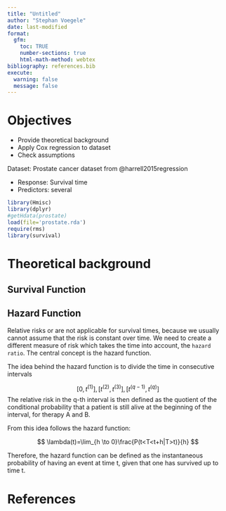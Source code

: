 ```yaml
---
title: "Untitled"
author: "Stephan Voegele"
date: last-modified
format: 
  gfm:
    toc: TRUE
    number-sections: true
    html-math-method: webtex
bibliography: references.bib
execute:
  warning: false
  message: false
---
```


# Objectives

-   Provide theoretical background
-   Apply Cox regression to dataset
-   Check assumptions

Dataset: Prostate cancer dataset from @harrell2015regression

-   Response: Survival time
-   Predictors: several

```r
library(Hmisc)
library(dplyr)
#getHdata(prostate)
load(file='prostate.rda')
require(rms)
library(survival)

```

# Theoretical background

## Survival Function


## Hazard Function

Relative risks or are not applicable for survival times, because we usually cannot assume that the risk is constant over time. We need to create a different measure of risk which takes the time into account, the `hazard ratio`. The central concept is the hazard function.

The idea behind the hazard function is to divide the time in consecutive intervals

$$
[0, t^{(1)}], [t^{(2)}, t^{(3)}], [t^{(q-1)}, t^{(q)}] 
$$
The relative risk in the q-th interval is then defined as the quotient of the conditional probability that a patient is still alive at the beginning of the interval, for therapy A and B. 

From this idea follows the hazard function:

$$
\lambda(t)=\lim_{h \to 0}\frac{P(t<T<t+h|T>t)}{h}
$$

::: callout-note
Therefore, the hazard function can be defined as the instantaneous probability of having an event at time t, given that one has survived up to time t. 
:::

# References {.unnumbered}

::: {#refs}
:::
